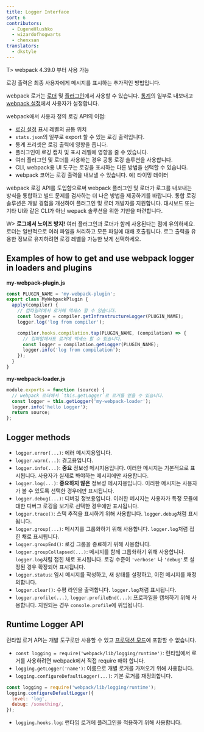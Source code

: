 ```yaml
---
title: Logger Interface
sort: 6
contributors:
  - EugeneHlushko
  - wizardofhogwarts
  - chenxsan
translators:
  - dkstyle
---
```


T> webpack 4.39.0 부터 사용 가능

로깅 출력은 최종 사용자에게 메시지를 표시하는 추가적인 방법입니다.

webpack 로거는 [로더](/loaders/) 및 [플러그인](/api/plugins/#logging)에서 사용할 수 있습니다. [통계](/api/stats/)의 일부로 내보내고 [webpack 설정](/configuration/)에서 사용자가 설정합니다.

webpack애서 사용자 정의 로깅 API의 이점:

- [로깅 설정](/configuration/stats/#statslogging) 표시 레벨의 공통 위치
- `stats.json`의 일부로 export 할 수 있는 로깅 출력입니다.
- 통계 프리셋은 로깅 출력에 영향을 줍니다.
- 플러그인이 로깅 캡처 및 표시 레벨에 영향을 줄 수 있습니다.
- 여러 플러그인 및 로더를 사용하는 경우 공통 로깅 솔루션을 사용합니다.
- CLI, webpack용 UI 도구는 로깅을 표시하는 다른 방법을 선택할 수 있습니다.
- webpack 코어는 로깅 출력을 내보낼 수 있습니다. 예) 타이밍 데이터

webpack 로깅 API를 도입함으로써 webpack 플러그인 및 로더가 로그를 내보내는 방식을 통합하고 빌드 문제를 검사하는 더 나은 방법을 제공하기를 바랍니다. 통합 로깅 솔루션은 개발 경험을 개선하여 플러그인 및 로더 개발자를 지원합니다. 대시보드 또는 기타 UI와 같은 CLI가 아닌 wepack 솔루션을 위한 기반을 마련합니다.

W> **로그에서 노이즈 방지!** 여러 플러그인과 로더가 함께 사용된다는 점에 유의하세요. 로더는 일반적으로 여러 파일을 처리하고 모든 파일에 대해 호출됩니다. 로그 출력을 유용한 정보로 유지하려면 로깅 레벨을 가능한 낮게 선택하세요.

## Examples of how to get and use webpack logger in loaders and plugins

**my-webpack-plugin.js**

```js
const PLUGIN_NAME = 'my-webpack-plugin';
export class MyWebpackPlugin {
  apply(compiler) {
    // 컴파일러에서 로거에 액세스 할 수 있습니다.
    const logger = compiler.getInfrastructureLogger(PLUGIN_NAME);
    logger.log('log from compiler');

    compiler.hooks.compilation.tap(PLUGIN_NAME, (compilation) => {
      // 컴파일에서도 로거에 액세스 할 수 있습니다.
      const logger = compilation.getLogger(PLUGIN_NAME);
      logger.info('log from compilation');
    });
  }
}
```

**my-webpack-loader.js**

```js
module.exports = function (source) {
  // webpack 로더에서 `this.getLogger`로 로거를 얻을 수 있습니다.
  const logger = this.getLogger('my-webpack-loader');
  logger.info('hello Logger');
  return source;
};
```

## Logger methods

- `logger.error(...)`: 에러 메시지용입니다.
- `logger.warn(...)`: 경고용입니다.
- `logger.info(...)`: **중요** 정보성 메시지용입니다. 이러한 메시지는 기본적으로 표시됩니다. 사용자가 실제로 봐야하는 메시지에만 사용합니다.
- `logger.log(...)`: **중요하지 않은** 정보성 메시지용입니다. 이러한 메시지는 사용자가 볼 수 있도록 선택한 경우에만 표시됩니다.
- `logger.debug(...)`: 디버깅 정보용입니다. 이러한 메시지는 사용자가 특정 모듈에 대한 디버그 로깅을 보기로 선택한 경우에만 표시됩니다.
- `logger.trace()`: 스택 추적을 표시하기 위해 사용합니다. `logger.debug`처럼 표시됩니다.
- `logger.group(...)`: 메시지를 그룹화하기 위해 사용합니다. `logger.log`처럼 접힌 채로 표시됩니다.
- `logger.groupEnd()`: 로깅 그룹을 종료하기 위해 사용합니다.
- `logger.groupCollapsed(...)`: 메시지를 함께 그룹화하기 위해 사용합니다. `logger.log`처럼 접힌 채로 표시됩니다. 로깅 수준이 `'verbose'` 나 `'debug'`로 설정된 경우 확장되어 표시됩니다.
- `logger.status`: 임시 메시지를 작성하고, 새 상태를 설정하고, 이전 메시지를 재정의합니다.
- `logger.clear()`: 수평 라인을 출력합니다. `logger.log`처럼 표시됩니다.
- `logger.profile(...)`, `logger.profileEnd(...)`: 프로파일을 캡처하기 위해 사용합니다. 지원되는 경우 `console.profile`에 위임됩니다.

## Runtime Logger API

런타임 로거 API는 개발 도구로만 사용할 수 있고 [프로덕션 모드](/configuration/mode/#mode-production)에 포함할 수 없습니다.

- `const logging = require('webpack/lib/logging/runtime')`: 런타임에서 로거를 사용하려면 webpack에서 직접 require 해야 합니다.
- `logging.getLogger('name')`: 이름으로 개별 로거를 가져오기 위해 사용합니다.
- `logging.configureDefaultLogger(...)`: 기본 로거를 재정의합니다.

```javascript
const logging = require('webpack/lib/logging/runtime');
logging.configureDefaultLogger({
  level: 'log',
  debug: /something/,
});
```

- `logging.hooks.log`: 런타임 로거에 플러그인을 적용하기 위해 사용합니다.

